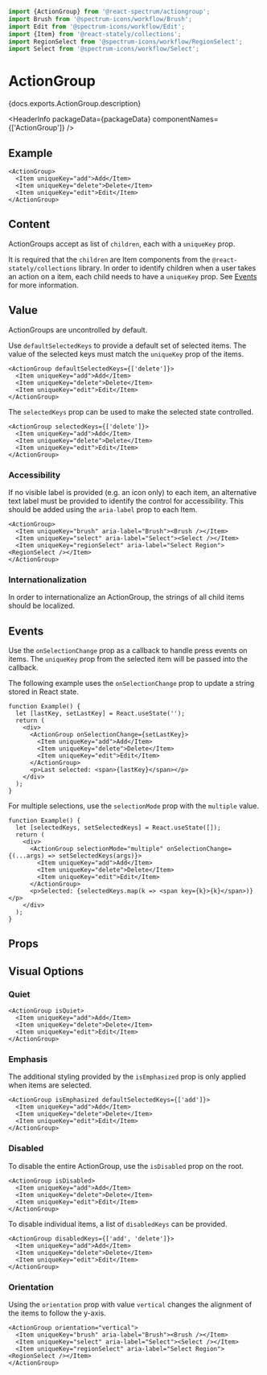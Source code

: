 <!-- Copyright 2020 Adobe. All rights reserved.
This file is licensed to you under the Apache License, Version 2.0 (the "License");
you may not use this file except in compliance with the License. You may obtain a copy
of the License at http://www.apache.org/licenses/LICENSE-2.0
Unless required by applicable law or agreed to in writing, software distributed under
the License is distributed on an "AS IS" BASIS, WITHOUT WARRANTIES OR REPRESENTATIONS
OF ANY KIND, either express or implied. See the License for the specific language
governing permissions and limitations under the License. -->



```jsx import
import {ActionGroup} from '@react-spectrum/actiongroup';
import Brush from '@spectrum-icons/workflow/Brush';
import Edit from '@spectrum-icons/workflow/Edit';
import {Item} from '@react-stately/collections';
import RegionSelect from '@spectrum-icons/workflow/RegionSelect';
import Select from '@spectrum-icons/workflow/Select';
```

# ActionGroup

<p>{docs.exports.ActionGroup.description}</p>

<HeaderInfo
  packageData={packageData}
  componentNames={['ActionGroup']} />

## Example

```tsx example
<ActionGroup>
  <Item uniqueKey="add">Add</Item>
  <Item uniqueKey="delete">Delete</Item>
  <Item uniqueKey="edit">Edit</Item>
</ActionGroup>
```

## Content

ActionGroups accept as list of `children`, each with a `uniqueKey` prop.

It is required that the `children` are Item components from the `@react-stately/collections` library.
In order to identify children when a user takes an action on a item, each child needs to have a `uniqueKey` prop.
See [Events](#events) for more information.

## Value

ActionGroups are uncontrolled by default. 

Use `defaultSelectedKeys` to provide a default set of selected items. The value of the selected keys must match the `uniqueKey` prop of the items.

```tsx example
<ActionGroup defaultSelectedKeys={['delete']}>
  <Item uniqueKey="add">Add</Item>
  <Item uniqueKey="delete">Delete</Item>
  <Item uniqueKey="edit">Edit</Item>
</ActionGroup>
```

The `selectedKeys` prop can be used to make the selected state controlled.

```tsx example
<ActionGroup selectedKeys={['delete']}>
  <Item uniqueKey="add">Add</Item>
  <Item uniqueKey="delete">Delete</Item>
  <Item uniqueKey="edit">Edit</Item>
</ActionGroup>
```

### Accessibility

If no visible label is provided (e.g. an icon only) to each item, an alternative text label must be provided to identify the control for accessibility.
This should be added using the `aria-label` prop to each Item.

```tsx example
<ActionGroup>
  <Item uniqueKey="brush" aria-label="Brush"><Brush /></Item>
  <Item uniqueKey="select" aria-label="Select"><Select /></Item>
  <Item uniqueKey="regionSelect" aria-label="Select Region"><RegionSelect /></Item>
</ActionGroup>
```

### Internationalization

In order to internationalize an ActionGroup, the strings of all child items should be localized.

## Events

Use the `onSelectionChange` prop as a callback to handle press events on items.
The `uniqueKey` prop from the selected item will be passed into the callback.

The following example uses the `onSelectionChange` prop to update a string stored in React state.

```tsx example
function Example() {
  let [lastKey, setLastKey] = React.useState('');
  return (
    <div>
      <ActionGroup onSelectionChange={setLastKey}>
        <Item uniqueKey="add">Add</Item>
        <Item uniqueKey="delete">Delete</Item>
        <Item uniqueKey="edit">Edit</Item>
      </ActionGroup>
      <p>Last selected: <span>{lastKey}</span></p>
    </div>
  );
}
```

For multiple selections, use the `selectionMode` prop with the `multiple` value.
```tsx example
function Example() {
  let [selectedKeys, setSelectedKeys] = React.useState([]);
  return (
    <div>
      <ActionGroup selectionMode="multiple" onSelectionChange={(...args) => setSelectedKeys(args)}>
        <Item uniqueKey="add">Add</Item>
        <Item uniqueKey="delete">Delete</Item>
        <Item uniqueKey="edit">Edit</Item>
      </ActionGroup>
      <p>Selected: {selectedKeys.map(k => <span key={k}>{k}</span>)}</p>
    </div>
  );
}
```

## Props

<PropTable component={docs.exports.ActionGroup} links={docs.links} />

## Visual Options

### Quiet

```tsx example
<ActionGroup isQuiet>
  <Item uniqueKey="add">Add</Item>
  <Item uniqueKey="delete">Delete</Item>
  <Item uniqueKey="edit">Edit</Item>
</ActionGroup>
```

### Emphasis

The additional styling provided by the `isEmphasized` prop is only applied when items are selected.

```tsx example
<ActionGroup isEmphasized defaultSelectedKeys={['add']}>
  <Item uniqueKey="add">Add</Item>
  <Item uniqueKey="delete">Delete</Item>
  <Item uniqueKey="edit">Edit</Item>
</ActionGroup>
```

### Disabled

To disable the entire ActionGroup, use the `isDisabled` prop on the root.

```tsx example
<ActionGroup isDisabled>
  <Item uniqueKey="add">Add</Item>
  <Item uniqueKey="delete">Delete</Item>
  <Item uniqueKey="edit">Edit</Item>
</ActionGroup>
```

To disable individual items, a list of `disabledKeys` can be provided.

```tsx example
<ActionGroup disabledKeys={['add', 'delete']}>
  <Item uniqueKey="add">Add</Item>
  <Item uniqueKey="delete">Delete</Item>
  <Item uniqueKey="edit">Edit</Item>
</ActionGroup>
```

### Orientation

Using the `orientation` prop with value `vertical` changes the alignment of the items to follow the y-axis.

```tsx example
<ActionGroup orientation="vertical">
  <Item uniqueKey="brush" aria-label="Brush"><Brush /></Item>
  <Item uniqueKey="select" aria-label="Select"><Select /></Item>
  <Item uniqueKey="regionSelect" aria-label="Select Region"><RegionSelect /></Item>
</ActionGroup>
```
